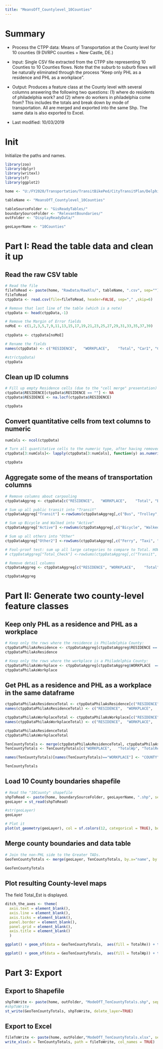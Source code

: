 ```yaml
---
title: "MeansOfT_Countylevel_10Counties"
---
```


# Summary

* Process the CTPP data: Means of Transportation at the County level for 10 counties (9 DVRPC counties + New Castle, DE.) 

* Input: Single CSV file extracted from the CTPP site representing 10 Counties to 10 Counties flows. Note that the suburb to suburb flows will be naturally eliminated through the process "Keep only PHL as a residence and PHL as a workplace".

* Output: Produces a feature class at the County level with several columns answering the following two questions: (1) where do residents of philadelphia work? and (2) where do workers in philadelphia come from? This includes the totals and break down by mode of transportation. All are merged and exported into the same Shp. The same data is also exported to Excel.

* Last modified: 10/03/2019

# Init

Initialize the paths and names. 

```r

library(zoo)
library(dplyr)
library(writexl) 
library(sf)
library(ggplot2)

home <- "U:/FY2020/Transportation/TransitBikePed/CityTransitPlan/Delphine_CityTransitPlan/CtppAnalysis/Data2ndPass/"

tableName <- "MeansOfT_Countylevel_10Counties"

tableSourceFolder <- "GisReadyTables/"
boundarySourceFolder <- "RelevantBoundaries/"
outFolder <- "DisplayReadyData/"

geoLayerName <- "10Counties"


```

# Part I: Read the table data and clean it up

## Read the raw CSV table

```r

# Read the file
fileToRead <- paste(home, "RawData/RawXls/", tableName, ".csv", sep="")
fileToRead
ctppData <- read.csv(file=fileToRead, header=FALSE, sep="," ,skip=6)

# Remove that last line of the table (which is a note)
ctppData <- head(ctppData,-1)

# Remove the Margin of Error fields
noMoE <- c(1,2,3,5,7,9,11,13,15,17,19,21,23,25,27,29,31,33,35,37,39)
  
ctppData <- ctppData[noMoE]

# Rename the fields
names(ctppData) <- c("RESIDENCE",	"WORKPLACE",	"Total", "Car1", "Car2", "Car3", "Car4","Car5", "Car6", "Bus", "Trolley",	"Subway",	"Rail",	"Ferry", "Bicycle", "Walked", "Taxi", "Motorcycle", "Other", "Home", "Auto")

#str(ctppData)
ctppData

```

## Clean up ID columns

```r

# Fill up empty Residence cells (due to the "cell merge" presentation) with last previous value
ctppData$RESIDENCE[ctppData$RESIDENCE == ""] <- NA
ctppData$RESIDENCE <- na.locf(ctppData$RESIDENCE)

ctppData

```

## Convert quantitative cells from text columns to numeric

``` r

numCols <- ncol(ctppData)

# Turn all quantitative cells to the numeric type, after having removed the potential comma. 
ctppData[3:numCols]<- lapply(ctppData[3:numCols], function(y) as.numeric(gsub(",", "", y)))

ctppData
```

## Aggregate some of the means of transportation columns

``` r

# Remove columns about carpooling
ctppDataAggreg <- ctppData[c("RESIDENCE",	"WORKPLACE",	"Total", "Bus", "Trolley",	"Subway",	"Rail",	"Ferry", "Bicycle", "Walked", "Taxi", "Motorcycle", "Other", "Home", "Auto")]

# Sum up all public transit into "Transit"
ctppDataAggreg["Transit"] <-rowSums(ctppDataAggreg[,c("Bus", "Trolley",	"Subway",	"Rail")])

# Sum up Bicycle and Walked into "Active"
ctppDataAggreg["Active"] <-rowSums(ctppDataAggreg[,c("Bicycle", "Walked")])

# Sum up all others into "Other"
ctppDataAggreg["Other2"] <-rowSums(ctppDataAggreg[,c("Ferry", "Taxi", "Motorcycle", "Other")])

# Fool-proof test: sum up all large categories to compare to Total. HOWEVER, note that they will not add up perfectly because of a cummulative rounding effect.
# ctppDataAggreg["Total_Check"] <-rowSums(ctppDataAggreg[,c("Transit", "Auto", "Active", "Home", "Other2")])

# Remove detail columns
ctppDataAggreg <- ctppDataAggreg[c("RESIDENCE",	"WORKPLACE",	"Total", "Transit", "Auto", "Active", "Home", "Other2", "Bus", "Trolley",	"Subway",	"Rail",	"Bicycle", "Walked")]

ctppDataAggreg

```

# Part II: Generate two county-level feature classes

## Keep only PHL as a residence and PHL as a workplace

```r

# Keep only the rows where the residence is Philadelphia County:
ctppDataPhilaAsResidence <- ctppDataAggreg[ctppDataAggreg$RESIDENCE == "Philadelphia County, Pennsylvania", ]
ctppDataPhilaAsResidence

# Keep only the rows where the workplace is a Philadelphia County:
ctppDataPhilaAsWorkplace <- ctppDataAggreg[ctppDataAggreg$WORKPLACE  == "Philadelphia County, Pennsylvania", ]
ctppDataPhilaAsWorkplace

```

## Get PHL as a residence and PHL as a workplace in the same dataframe

```r
ctppDataPhilaAsResidenceTotal <- ctppDataPhilaAsResidence[c("RESIDENCE",	"WORKPLACE",	"Total", "Transit", "Auto", "Active", "Home", "Other2")]
names(ctppDataPhilaAsResidenceTotal) <- c("RESIDENCE",	"WORKPLACE",	"TotalWp", "TransitWp", "AutoWp", "ActiveWp", "HomeWp", "OtherWp")

ctppDataPhilaAsWorkplaceTotal <- ctppDataPhilaAsWorkplace[c("RESIDENCE",	"WORKPLACE",	"Total", "Transit", "Auto", "Active", "Home", "Other2")]
names(ctppDataPhilaAsWorkplaceTotal) <- c("RESIDENCE",	"WORKPLACE",	"TotalRe", "TransitRe", "AutoRe", "ActiveRe", "HomeRe", "OtherRe")

ctppDataPhilaAsResidenceTotal
ctppDataPhilaAsWorkplaceTotal

TenCountyTotals <- merge(ctppDataPhilaAsResidenceTotal, ctppDataPhilaAsWorkplaceTotal, by.x="WORKPLACE", by.y="RESIDENCE")
TenCountyTotals <- TenCountyTotals[c("WORKPLACE",	"TotalWp", "TotalRe", "TransitWp", "TransitRe", "AutoWp", "AutoRe", "ActiveWp", "ActiveRe", "HomeWp", "HomeRe", "OtherWp", "OtherRe")]

names(TenCountyTotals)[names(TenCountyTotals)=="WORKPLACE"] <- "COUNTY"

TenCountyTotals

```

## Load 10 County boundaries shapefile

```r

# Read the "10County" shapefile
shpToRead <- paste(home, boundarySourceFolder, geoLayerName, ".shp", sep="")
geoLayer = st_read(shpToRead)

#str(geoLayer)
geoLayer

# Plot it
plot(st_geometry(geoLayer), col = sf.colors(12, categorical = TRUE), border = 'grey', axes = TRUE)
```


## Merge county boundaries and data table

```r

# Join the non-PHL side to the Greater TADs.
GeoTenCountyTotals <- merge(geoLayer, TenCountyTotals, by.x="name", by.y="COUNTY")

GeoTenCountyTotals
```


## Plot resulting County-level maps

The field Total_Est is displayed.

```r

ditch_the_axes <- theme(
  axis.text = element_blank(),
  axis.line = element_blank(),
  axis.ticks = element_blank(),
  panel.border = element_blank(),
  panel.grid = element_blank(),
  axis.title = element_blank()
  )

ggplot() + geom_sf(data = GeoTenCountyTotals,  aes(fill = TotalRe)) + theme_bw() + ditch_the_axes + scale_fill_gradient(low="#ccccff", high="#0000e6")

ggplot() + geom_sf(data = GeoTenCountyTotals,  aes(fill = TotalWp)) + theme_bw() + ditch_the_axes + scale_fill_gradient(low="#ccccff", high="#0000e6")

```

# Part 3: Export
## Export to Shapefile

```r

shpToWrite <- paste(home, outFolder, "ModeOfT_TenCountyTotals.shp", sep="")
#shpToWrite
st_write(GeoTenCountyTotals, shpToWrite, delete_layer=TRUE)

```


## Export to Excel

```r

fileToWrite <- paste(home, outFolder,"ModeOfT_TenCountyTotals.xlsx", sep="")
write_xlsx(x = TenCountyTotals, path = fileToWrite, col_names = TRUE)

```
